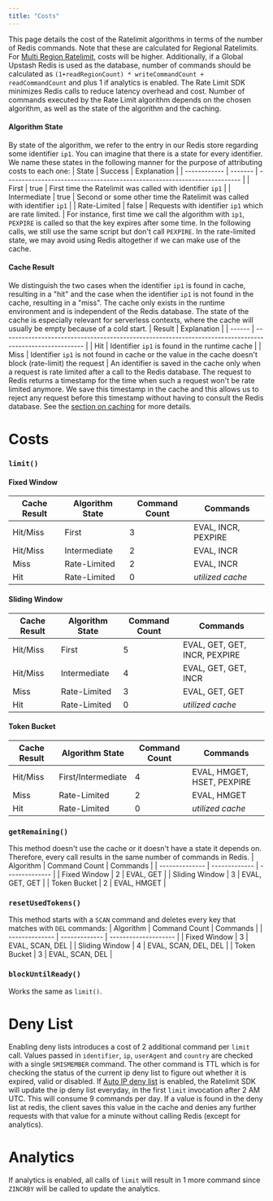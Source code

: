 ```yaml
---
title: "Costs"
---
```

This page details the cost of the Ratelimit algorithms in terms of the number of Redis commands. Note that these are calculated for Regional Ratelimits. For [Multi Region Ratelimit](https://upstash.com/docs/redis/sdks/ratelimit-ts/features#multi-region), costs will be higher. Additionally, if a Global Upstash Redis is used as the database, number of commands should be calculated as `(1+readRegionCount) * writeCommandCount + readCommandCount` and plus 1 if analytics is enabled.
The Rate Limit SDK minimizes Redis calls to reduce latency overhead and cost. Number of commands executed by the Rate Limit algorithm depends on the chosen algorithm, as well as the state of the algorithm and the caching.
#### Algorithm State
By state of the algorithm, we refer to the entry in our Redis store regarding some identifier `ip1`. You can imagine that there is a state for every identifier. We name these states in the following manner for the purpose of attributing costs to each one:
| State        | Success | Explanation                                                              |
| ------------ | ------- | ------------------------------------------------------------------------ |
| First        | true    | First time the Ratelimit was called with identifier `ip1`                |
| Intermediate | true    | Second or some other time the Ratelimit was called with identifier `ip1` |
| Rate-Limited | false   | Requests with identifier `ip1` which are rate limited.                   |
For instance, first time we call the algorithm with `ip1`, `PEXPIRE` is called so that the key expires after some time. In the following calls, we still use the same script but don't call `PEXPIRE`. In the rate-limited state, we may avoid using Redis altogether if we can make use of the cache.
#### Cache Result
We distinguish the two cases when the identifier `ip1` is found in cache, resulting in a "hit" and the case when the identifier `ip1` is not found in the cache, resulting in a "miss". The cache only exists in the runtime environment and is independent of the Redis database. The state of the cache is especially relevant for serverless contexts, where the cache will usually be empty because of a cold start.
| Result | Explanation                                                                                             |
| ------ | ------------------------------------------------------------------------------------------------------- |
| Hit    | Identifier `ip1` is found in the runtime cache                                                          |
| Miss   | Identifier `ip1` is not found in cache or the value in the cache doesn't block (rate-limit) the request |
An identifier is saved in the cache only when a request is rate limited after a call to the Redis database. The request to Redis returns a timestamp for the time when such a request won't be rate limited anymore. We save this timestamp in the cache and this allows us to reject any request before this timestamp without having to consult the Redis database.
See the [section on caching](https://upstash.com/docs/redis/sdks/ratelimit-ts/features) for more details.
# Costs
### `limit()`
#### Fixed Window
| Cache Result | Algorithm State | Command Count | Commands            |
| ------------ | --------------- | ------------- | ------------------- |
| Hit/Miss     | First           | 3             | EVAL, INCR, PEXPIRE |
| Hit/Miss     | Intermediate    | 2             | EVAL, INCR          |
| Miss         | Rate-Limited    | 2             | EVAL, INCR          |
| Hit          | Rate-Limited    | 0             | _utilized cache_    |
#### Sliding Window
| Cache Result | Algorithm State | Command Count | Commands                      |
| ------------ | --------------- | ------------- | ----------------------------- |
| Hit/Miss     | First           | 5             | EVAL, GET, GET, INCR, PEXPIRE |
| Hit/Miss     | Intermediate    | 4             | EVAL, GET, GET, INCR          |
| Miss         | Rate-Limited    | 3             | EVAL, GET, GET                |
| Hit          | Rate-Limited    | 0             | _utilized cache_              |
#### Token Bucket
| Cache Result | Algorithm State    | Command Count | Commands                    |
| ------------ | ------------------ | ------------- | --------------------------- |
| Hit/Miss     | First/Intermediate | 4             | EVAL, HMGET, HSET, PEXPIRE |
| Miss         | Rate-Limited       | 2             | EVAL, HMGET                 |
| Hit          | Rate-Limited       | 0             | _utilized cache_            |
### `getRemaining()`
This method doesn't use the cache or it doesn't have a state it depends on. Therefore, every call
results in the same number of commands in Redis.
| Algorithm      | Command Count | Commands       |
| -------------- | ------------- | -------------- |
| Fixed Window   | 2             | EVAL, GET      |
| Sliding Window | 3             | EVAL, GET, GET |
| Token Bucket   | 2             | EVAL, HMGET    |
### `resetUsedTokens()`
This method starts with a `SCAN` command and deletes every key that matches with `DEL` commands:
| Algorithm      | Command Count | Commands             |
| -------------- | ------------- | -------------------- |
| Fixed Window   | 3             | EVAL, SCAN, DEL      |
| Sliding Window | 4             | EVAL, SCAN, DEL, DEL |
| Token Bucket   | 3             | EVAL, SCAN, DEL      |
### `blockUntilReady()`
Works the same as `limit()`.
# Deny List
Enabling deny lists introduces a cost of 2 additional command per `limit` call.
Values passed in `identifier`, `ip`, `userAgent` and `country` are checked with a single `SMISMEMBER` command.
The other command is TTL which is for checking the status of the current ip deny list to figure out whether
it is expired, valid or disabled.
If [Auto IP deny list](https://upstash.com/docs/redis/sdks/ratelimit-ts/features#auto-ip-deny-list) is enabled,
the Ratelimit SDK will update the ip deny list everyday, in the first `limit` invocation after 2 AM UTC.
This will consume 9 commands per day.
If a value is found in the deny list at redis, the client saves this value in the cache and denies
any further requests with that value for a minute without calling Redis (except for analytics).
# Analytics
If analytics is enabled, all calls of `limit` will result in 1 more command since `ZINCRBY` will be called to update the analytics.